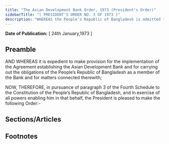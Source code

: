 ```yaml
---
title: "The Asian Development Bank Order, 1973 (President's Order)"
sidebarTitle: "( PRESIDENT'S ORDER NO. 3 OF 1973 )"
description: "WHEREAS the People’s Republic of Bangladesh is admitted to membership in the Asian Development Bank;"
---
```


**Date of Publication:** [ 24th January,1973 ]

## Preamble

AND WHEREAS it is expedient to make provision for the implementation of the Agreement establishing the Asian Development Bank and for carrying out the obligations of the People’s Republic of Bangladesh as a member of the Bank and for matters connected therewith;

NOW, THEREFORE, in pursuance of paragraph 3 of the Fourth Schedule to the Constitution of the People’s Republic of Bangladesh, and in exercise of all powers enabling him in that behalf, the President is pleased to make the following Order:-

## Sections/Articles

## Footnotes
